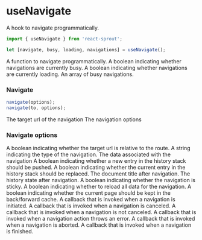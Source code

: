 # useNavigate

A hook to navigate programmatically.

```javascript
import { useNavigate } from 'react-sprout';

let [navigate, busy, loading, navigations] = useNavigate();
```

<Properties>
	<Property name="navigate" type="function">
		A function to navigate programmatically.
	</Property>
	<Property name="busy" type="boolean">
		A boolean indicating whether navigations are currently busy.
	</Property>
	<Property name="loading" type="boolean">
		A boolean indicating whether navigations are currently loading.
	</Property>
	<Property name="navigations" type="Array">
		An array of busy navigations.
	</Property>
</Properties>

### Navigate

```javascript
navigate(options);
navigate(to, options);
```

<Properties>
	<Property name="to" type="string">
		The target url of the navigation
	</Property>
	<Property name="options" type="object">
		The navigation options
	</Property>
</Properties>

### Navigate options

<Properties>
	<Property name="options.relative" type="boolean" defaultValue="true">
		A boolean indicating whether the target url is relative to the route.
	</Property>
	<Property name="options.method" type="string" defaultValue="GET">
		A string indicating the type of the navigation.
	</Property>
	<Property name="options.data" type="any">
		The data associated with the navigation
	</Property>
	<Property name="options.push" type="boolean">
		A boolean indicating whether a new entry in the history stack should be
		pushed.
	</Property>
	<Property name="options.replace" type="boolean">
		A boolean indicating whether the current entry in the history stack should
		be replaced.
	</Property>
	<Property name="options.title" type="string">
		The document title after navigation.
	</Property>
	<Property name="options.state" type="any">
		The history state after navigation.
	</Property>
	<Property name="options.sticky" type="boolean" defaultValue="false">
		A boolean indicating whether the navigation is sticky.
	</Property>
	<Property name="options.reload" type="boolean" defaultValue="false">
		A boolean indicating whether to reload all data for the navigation.
	</Property>
	<Property name="options.cache" type="boolean" defaultValue="false">
		A boolean indicating whether the current page should be kept in the
		back/forward cache.
	</Property>
	<Property name="options.onNavigate" type="function">
		A callback that is invoked when a navigation is initiated.
	</Property>
	<Property name="options.onCancel" type="function">
		A callback that is invoked when a navigation is canceled.
	</Property>
	<Property name="options.onNavigateStart" type="function">
		A callback that is invoked when a navigation is not canceled.
	</Property>
	<Property name="options.onActionError" type="function">
		A callback that is invoked when a navigation action throws an error.
	</Property>
	<Property name="options.onAbort" type="function">
		A callback that is invoked when a navigation is aborted.
	</Property>
	<Property name="options.onNavigateEnd" type="function">
		A callback that is invoked when a navigation is finished.
	</Property>
</Properties>
